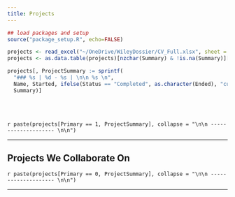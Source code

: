 ---
title: Projects
---

```{r load_packages, message=FALSE, warning=FALSE, include=FALSE} 

## load packages and setup
source("package_setup.R", echo=FALSE)

projects <- read_excel("~/OneDrive/WileyDossier/CV_Full.xlsx", sheet = "Projects")
projects <- as.data.table(projects)[nzchar(Summary) & !is.na(Summary)][order(-Status, -Started)]

projects[, ProjectSummary := sprintf(
  "### %s | %d - %s | \n\n %s \n",
  Name, Started, ifelse(Status == "Completed", as.character(Ended), "current"),
  Summary)]

```

<br></br>

`r paste(projects[Primary == 1, ProjectSummary], collapse = "\n\n -------------------- \n\n")`

----------------------

## Projects We Collaborate On

`r paste(projects[Primary == 0, ProjectSummary], collapse = "\n\n -------------------- \n\n")`

----------------------
